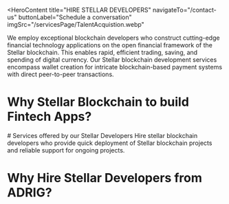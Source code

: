 <HeroContent
  title="HIRE STELLAR DEVELOPERS"
  navigateTo="/contact-us"
  buttonLabel="Schedule a conversation"
  imgSrc="/servicesPage/TalentAcquistion.webp"
>
  We employ exceptional blockchain developers who construct cutting-edge
  financial technology applications on the open financial framework of the
  Stellar blockchain. This enables rapid, efficient trading, saving, and
  spending of digital currency. Our Stellar blockchain development services
  encompass wallet creation for intricate blockchain-based payment systems with
  direct peer-to-peer transactions.
</HeroContent>
<ClientCompaniesComponent />

<CountUpAnimationContainer />

# Why Stellar Blockchain to build Fintech Apps?

<section className="grid grid-cols-3 gap-10 w-full py-16">
  <section className="w-full col-span-1 cursor-pointer">
    <ServiceCard
      service={{
        id: 1,
        image: "/servicesPage/Speed2.svg",
        title: "Speed",
        description:
          "Stellar provides an exceptional combination of transaction speed, cost-effectiveness, and rapid settlement time. It can process up to 10,000 transactions per second with an average settlement time of just 3-5 seconds.",
        urlPath: "",
      }}
    />
  </section>
  <section className="w-full col-span-1 cursor-pointer">
    <ServiceCard
      service={{
        id: 2,
        image: "/servicesPage/Liquidity.svg",
        title: "Currency support",
        description:
          "Stellar supports a wide range of currencies, including major fiat currencies like the US dollar, Euro, Mexican peso, Nigerian naira, Brazilian real, and Argentine peso, among others. By becoming an anchor, you have the ability to generate new digital currency as required.",
        urlPath: "",
      }}
    />
  </section>
  <section className="w-full col-span-1 cursor-pointer">
    <ServiceCard
      service={{
        id: 3,
        image: "/servicesPage/Noprefundingrequirement.svg",
        title: "No pre-funding requirement",
        description:
          "Stellar enables real-time transactions in digital currencies and reduces the working capital needed.",
        urlPath: "",
      }}
    />
  </section>
  <section className="w-full col-span-1 cursor-pointer">
    <ServiceCard
      service={{
        id: 4,
        image: "/servicesPage/CompliantEHRSystems.svg",
        title: "Compliant",
        description:
          "The integrated features of Stellar enable consolidated know-your-customer (KYC) and anti-money laundering (AML) processes through collaborations with partner organizations, ensuring compliance with the travel rule regulations.",
        urlPath: "",
      }}
    />
  </section>
  <section className="w-full col-span-1 cursor-pointer">
    <ServiceCard
      service={{
        id: 5,
        image: "/servicesPage/Blockchaindevelopers.svg",
        title: "Developer Tools",
        description:
          "Stellar is an open-source platform, and its developer resources offer extensive documentation, software development kits (SDKs), and instructional tutorials.",
        urlPath: "",
      }}
    />
  </section>
  <section className="w-full col-span-1 cursor-pointer">
    <ServiceCard
      service={{
        id: 6,
        image: "/servicesPage/GlobalScale.svg",
        title: "Global Scale",
        description:
          "Stellar, a worldwide network, can assist in broadening your business's presence into novel locations and audiences.",
        urlPath: "",
      }}
    />
  </section>
</section>

<div className="w-full flex flex-col items-center justify-center text-center py-6">
  # Services offered by our Stellar Developers Hire stellar blockchain
  developers who provide quick deployment of Stellar blockchain projects and
  reliable support for ongoing projects.
</div>

<section className="grid grid-cols-3 gap-10 w-full py-16">
  <section className="w-full col-span-1 cursor-pointer">
    <ServiceCard
      service={{
        id: 1,
        image: "/servicesPage/StellarBlockchainConsulting.svg",
        title: "Stellar Blockchain Consulting",
        description:
          "Stellar Blockchain Consulting offers strategic guidance to clients on effectively implementing the Stellar blockchain technology to optimize return on investment and enhance business success. Our Stellar experts assess the viability of the Stellar blockchain for your specific business needs and determine the technical elements and tools necessary to build a decentralized application (dApp) on the Stellar platform.",
        urlPath: "",
      }}
    />
  </section>
  <section className="w-full col-span-1 cursor-pointer">
    <ServiceCard
      service={{
        id: 2,
        image: "/servicesPage/CryptocurrencyWalletDevelopment.svg",
        title: "Cryptocurrency Development",
        description:
          "Cryptocurrency Development our Stellar developers assist entrepreneurs and companies in incorporating cryptocurrencies like Bitcoin into their current systems.",
        urlPath: "",
      }}
    />
  </section>
  <section className="w-full col-span-1 cursor-pointer">
    <ServiceCard
      service={{
        id: 3,
        image: "/servicesPage/StellardAppDevelopment.svg",
        title: "Stellar dApp Development",
        description:
          "Our team of Stellar experts creates decentralized financial technology applications to power cross-border payment apps, micropayment services, currency exchanges, and platforms for in-game purchases. We utilize the Stellar API Server and Horizon to build resilient and secure apps that integrate with a wide range of financial tools.",
        urlPath: "",
      }}
    />
  </section>
  <section className="w-full col-span-1 cursor-pointer">
    <ServiceCard
      service={{
        id: 4,
        image: "/servicesPage/ERCTokensDevelopment.svg",
        title: "Stellar Token Development",
        description:
          "Stellar Token Development our Stellar blockchain developers focus on creating customized tokens on the Stellar network, which can be integrated with any digital or traditional currency and any asset.",
        urlPath: "",
      }}
    />
  </section>
  <section className="w-full col-span-1 cursor-pointer">
    <ServiceCard
      service={{
        id: 5,
        image: "/servicesPage/StellarWalletDevelopment1.svg",
        title: "Stellar Wallet Development",
        description:
          "Our Stellar experts can assist you in developing a Stellar wallet application to store any digital currency. We provide a secure web-based wallet as well as mobile wallet development services, allowing you to create, receive, send, swap, and trade tokenized assets and digital currencies in a matter of seconds.",
        urlPath: "/",
      }}
    />
  </section>
  <section className="w-full col-span-1 cursor-pointer">
    <ServiceCard
      service={{
        id: 6,
        image: "/servicesPage/DedicatedStellarDeveloper.svg",
        title: "Stellar App Support",
        description:
          "Stellar's expert consultants and developers are readily available to provide assistance with various aspects of system architecture, software development, and code review.",
        urlPath: "",
      }}
    />
  </section>
</section>

# Why Hire Stellar Developers from ADRIG?

<section className="grid grid-cols-2 gap-10 w-full py-16">
  <section className="w-full col-span-1 cursor-pointer">
    <ServiceCard
      service={{
        id: 1,
        image: "/servicesPage/TransparencyIntegrity.svg",
        title: "Strong In-house Team",
        description:
          "We are a reputable blockchain development company that places a high value on the transparency and honesty of our work. We are a dependable organization that respects the privacy of your project. We take every necessary step to safeguard your data and confidential details. We employ the latest coding and development methods to deliver accurate solutions.",
        urlPath: "",
      }}
    />
  </section>
  <section className="w-full col-span-1 cursor-pointer">
    <ServiceCard
      service={{
        id: 2,
        image: "/servicesPage/Delivered20BlockchainProjects.svg",
        title: "Secure Process",
        description:
          "We are a Stellar blockchain development firm that prioritizes the transparency and honesty of our process. We are a reliable company that respects the privacy of your project. We take all necessary steps to safeguard your data and confidential information. We employ the latest coding and development methods to deliver precise and tailored solutions..",
        urlPath: "",
      }}
    />
  </section>
  <section className="w-full col-span-1 cursor-pointer">
    <ServiceCard
      service={{
        id: 3,
        image: "/servicesPage/FlexibleEngagementModels.svg",
        title: "Flexible Engagement Models",
        description:
          "We offer flexible hiring options to meet your needs. You can hire talented blockchain developers from our team on a fixed-cost, hourly, or monthly basis, depending on your requirements.",
        urlPath: "",
      }}
    />
  </section>
  <section className="w-full col-span-1 cursor-pointer">
    <ServiceCard
      service={{
        id: 4,
        image: "/servicesPage/AgileSoftwareDevelopmentExperts.svg",
        title: "Agile Software Development Experts",
        description:
          "Our exceptional blockchain specialists employ the agile development approach to build the project in various stages and enable cross-disciplinary teams to work productively.",
        urlPath: "",
      }}
    />
  </section>
</section>
